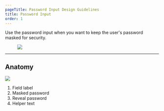 ```yaml
---
pageTitle: Password Input Design Guidelines
title: Password Input
order: 1
---
```


<PageContent componentName="password_input" type="design">

<LeadParagraph>
  Use the password input when you want to keep the user's password masked for
  security.
</LeadParagraph>

<figure>
  <div className="image-container">
    <img src="../../images/inputs/password-input-example.png" alt=" " />
  </div>
</figure>

---

## Anatomy

![](../../images/inputs/password-input-anatomy.png)

1. Field label
1. Masked password
1. Reveal password
1. Helper text

</PageContent>
